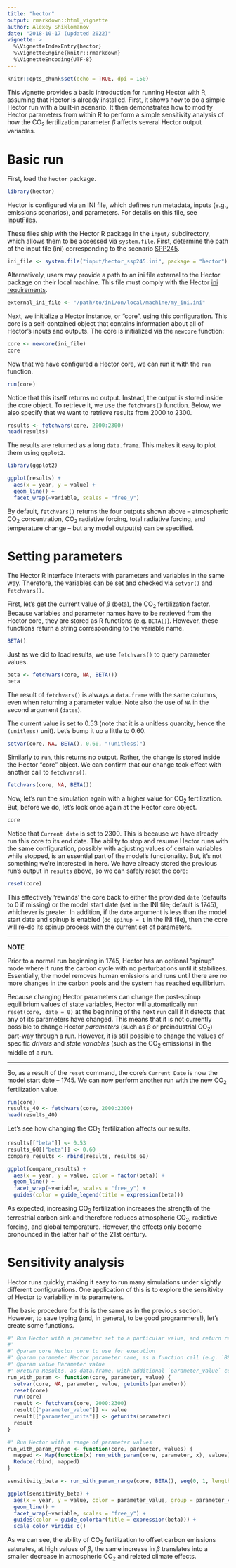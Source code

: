 ```yaml
---
title: "hector"
output: rmarkdown::html_vignette
author: Alexey Shiklomanov
date: "2018-10-17 (updated 2022)"
vignette: >
  %\VignetteIndexEntry{hector}
  %\VignetteEngine{knitr::rmarkdown}
  %\VignetteEncoding{UTF-8}
---
```


```r
knitr::opts_chunk$set(echo = TRUE, dpi = 150)
```

This vignette provides a basic introduction for running Hector with R,
assuming that Hector is already installed.
First, it shows how to do a simple Hector run with a built-in scenario.
It then demonstrates how to modify Hector parameters from within R to perform
a simple sensitivity analysis of how the CO$_2$
fertilization parameter $\beta$ affects several Hector output variables.

# Basic run

First, load the `hector` package.

```r
library(hector)
```

Hector is configured via an INI file, which defines run metadata, inputs
(e.g., emissions scenarios), and parameters.
For details on this file, see [InputFiles](InputFiles.html).

These files ship with the Hector R package in the `input/` subdirectory,
which allows them to be accessed via `system.file`.
First, determine the path of the input file (ini) corresponding to the
scenario [SPP245](https://en.wikipedia.org/wiki/Shared_Socioeconomic_Pathways).

```r
ini_file <- system.file("input/hector_ssp245.ini", package = "hector")
```

Alternatively, users may provide a path to an ini file external to the Hector
package on their local machine. This file must comply with the Hector [ini requirements](InputFiles.html).

```r
external_ini_file <- "/path/to/ini/on/local/machine/my_ini.ini"
```

Next, we initialize a Hector instance, or "core", using this configuration.
This core is a self-contained object that contains information about all of Hector's inputs and outputs.
The core is initialized via the `newcore` function:

```r
core <- newcore(ini_file)
core
```

Now that we have configured a Hector core, we can run it with the `run` function.

```r
run(core)
```

Notice that this itself returns no output.
Instead, the output is stored inside the core object.
To retrieve it, we use the `fetchvars()` function.
Below, we also specify that we want to retrieve results from 2000 to 2300.

```r
results <- fetchvars(core, 2000:2300)
head(results)
```

The results are returned as a long `data.frame`.
This makes it easy to plot them using `ggplot2`.

```r
library(ggplot2)

ggplot(results) +
  aes(x = year, y = value) +
  geom_line() +
  facet_wrap(~variable, scales = "free_y")
```

By default, `fetchvars()` returns the four outputs shown above -- atmospheric
CO$_2$ concentration, CO$_2$ radiative forcing, total radiative forcing, and
temperature change -- but any model output(s) can be specified.

# Setting parameters

The Hector R interface interacts with parameters and variables in the same way.
Therefore, the variables can be set and checked via `setvar()` and `fetchvars()`.

First, let's get the current value of $\beta$ (beta), the CO$_2$ fertilization factor.
Because variables and parameter names have to be retrieved from the Hector core,
they are stored as R functions (e.g. `BETA()`).
However, these functions return a string corresponding to the variable name.

```r
BETA()
```

Just as we did to load results, we use `fetchvars()` to query parameter values.

```r
beta <- fetchvars(core, NA, BETA())
beta
```

The result of `fetchvars()` is always a `data.frame` with the same columns, even when returning a parameter value.
Note also the use of `NA` in the second argument (`dates`).

The current value is set to 0.53 (note that it is a unitless quantity, hence the `(unitless)` unit).
Let's bump it up a little to 0.60.

```r
setvar(core, NA, BETA(), 0.60, "(unitless)")
```

Similarly to `run`, this returns no output.
Rather, the change is stored inside the Hector "core" object.
We can confirm that our change took effect with another call to `fetchvars()`.

```r
fetchvars(core, NA, BETA())
```

Now, let's run the simulation again with a higher value for CO$_2$ fertilization.
But, before we do, let's look once again at the Hector `core` object.

```r
core
```

Notice that `Current date` is set to 2300.
This is because we have already run this core to its end date.
The ability to stop and resume Hector runs with the same configuration, possibly with adjusting values of certain variables while stopped, is an essential part of the model's functionality.
But, it's not something we're interested in here.
We have already stored the previous run's output in `results` above, so we can safely reset the core:

```r
reset(core)
```

This effectively 'rewinds' the core back to either the provided `date`
(defaults to 0 if missing) or the model start date (set in the INI file;
default is 1745), whichever is greater.
In addition, if the `date` argument is less than the model start date and spinup
is enabled (`do_spinup = 1` in the INI file), then the core will re-do its
spinup process with the current set of parameters.

***
**NOTE**

Prior to a normal run beginning in 1745, Hector has an optional "spinup" mode
where it runs the carbon cycle with no perturbations until it stabilizes.
Essentially, the model removes human emissions and runs until there are no more
changes in the carbon pools and the system has reached equilibrium.

Because changing Hector parameters can change the post-spinup equilibrium values
of state variables, Hector will automatically run `reset(core, date = 0)` at the
beginning of the next `run` call if it detects that any of its parameters have changed.
This means that it is not currently possible to change Hector _parameters_
(such as $\beta$ or preindustrial CO~2~) part-way through a run.
However, it is still possible to change the values of specific _drivers_ and
_state variables_ (such as the CO~2~ emissions) in the middle of a run.

***

So, as a result of the `reset` command, the core's `Current Date` is now the model
start date -- 1745.
We can now perform another run with the new CO$_2$ fertilization value.

```r
run(core)
results_40 <- fetchvars(core, 2000:2300)
head(results_40)
```

Let's see how changing the CO$_2$ fertilization affects our results.

```r
results[["beta"]] <- 0.53
results_60[["beta"]] <- 0.60
compare_results <- rbind(results, results_60)

ggplot(compare_results) +
  aes(x = year, y = value, color = factor(beta)) +
  geom_line() +
  facet_wrap(~variable, scales = "free_y") +
  guides(color = guide_legend(title = expression(beta)))
```

As expected, increasing CO$_2$ fertilization increases the strength of the
terrestrial carbon sink and therefore reduces atmospheric CO$_2$, radiative forcing,
and global temperature.
However, the effects only become pronounced in the latter half of the 21st century.


# Sensitivity analysis

Hector runs quickly, making it easy to run many simulations under slightly different
configurations. One application of this is to explore the sensitivity of Hector
to variability in its parameters.

The basic procedure for this is the same as in the previous section. However, to
save typing (and, in general, to be good programmers!), let's create some functions.

```r
#' Run Hector with a parameter set to a particular value, and return results
#'
#' @param core Hector core to use for execution
#' @param parameter Hector parameter name, as a function call (e.g. `BETA()`)
#' @param value Parameter value
#' @return Results, as data.frame, with additional `parameter_value` column
run_with_param <- function(core, parameter, value) {
  setvar(core, NA, parameter, value, getunits(parameter))
  reset(core)
  run(core)
  result <- fetchvars(core, 2000:2300)
  result[["parameter_value"]] <- value
  result[["parameter_units"]] <- getunits(parameter)
  result
}

#' Run Hector with a range of parameter values
run_with_param_range <- function(core, parameter, values) {
  mapped <- Map(function(x) run_with_param(core, parameter, x), values)
  Reduce(rbind, mapped)
}

sensitivity_beta <- run_with_param_range(core, BETA(), seq(0, 1, length.out = 5))

ggplot(sensitivity_beta) +
  aes(x = year, y = value, color = parameter_value, group = parameter_value) +
  geom_line() +
  facet_wrap(~variable, scales = "free_y") +
  guides(color = guide_colorbar(title = expression(beta))) +
  scale_color_viridis_c()
```

As we can see, the ability of CO$_2$ fertilization to offset carbon emissions
saturates, at high values of $\beta$, the same increase in $\beta$ translates
into a smaller decrease in atmospheric CO$_2$ and related climate effects.
